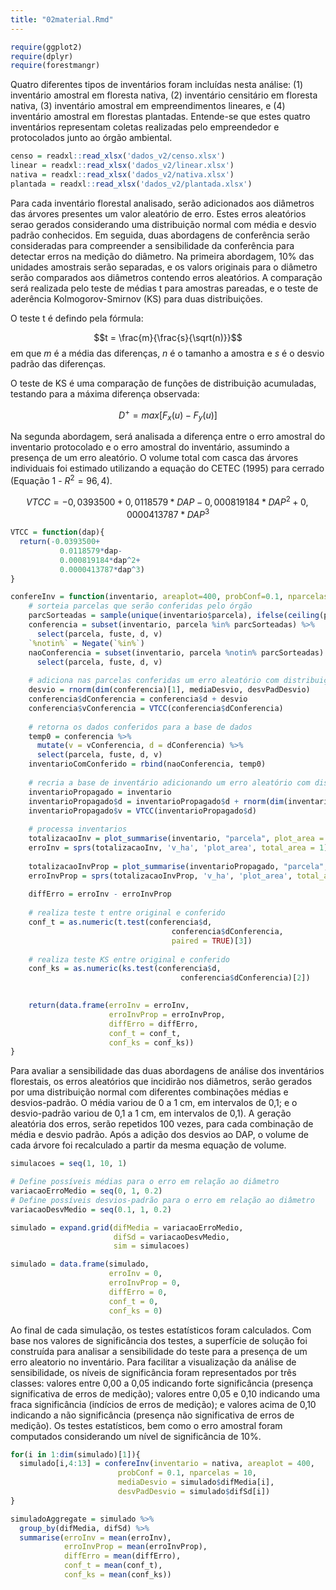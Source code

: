```yaml
---
title: "02material.Rmd"
---
```


```r
require(ggplot2)
require(dplyr)
require(forestmangr)
```

Quatro diferentes tipos de inventários foram incluídas nesta análise: (1) inventário amostral em floresta nativa, (2) inventário censitário em floresta nativa, (3) inventário amostral em empreendimentos lineares, e (4) inventário amostral em florestas plantadas. Entende-se que estes quatro inventários representam coletas realizadas pelo empreendedor e protocolados junto ao órgão ambiental. 

```r
censo = readxl::read_xlsx('dados_v2/censo.xlsx')
linear = readxl::read_xlsx('dados_v2/linear.xlsx')
nativa = readxl::read_xlsx('dados_v2/nativa.xlsx')
plantada = readxl::read_xlsx('dados_v2/plantada.xlsx')
```

Para cada inventário florestal analisado, serão adicionados aos diâmetros das árvores presentes um valor aleatório de erro. Estes erros aleatórios serao gerados considerando uma distribuição normal com média e desvio padrão conhecidos. Em seguida, duas abordagens de conferência serão consideradas para compreender a sensibilidade da conferência para detectar erros na medição do diâmetro. Na primeira abordagem, 10% das unidades amostrais serão separadas, e os valors originais para o diâmetro serão comparados aos diâmetros contendo erros aleatórios. A comparação será realizada pelo teste de médias t para amostras pareadas, e o teste de aderência Kolmogorov-Smirnov (KS) para duas distribuições. 

O teste t é defindo pela fórmula:

$$t = \frac{m}{\frac{s}{\sqrt(n)}}$$
em que $m$ é a média das diferenças, $n$ é o tamanho a amostra e $s$ é o desvio padrão das diferenças.

O teste de KS é uma comparação de funções de distribuição acumuladas, testando para a máxima diferença observada:

$$D^+ = max[F_x(u) - F_y(u)]$$

Na segunda abordagem, será analisada a diferença entre o erro amostral do inventario protocolado e o erro amostral do inventário, assumindo a presença de um erro aleatório. O volume total com casca das árvores individuais foi estimado utilizando a equação do CETEC (1995) para cerrado (Equação 1 - $R^2=96,4%$). 
 
$$VTCC = 	-0,0393500 + 0,0118579*DAP - 0,000819184 * DAP^2 + 0,0000413787 * DAP^3$$

```r
VTCC = function(dap){                                                           # modelo para estimar o volume
  return(-0.0393500+
           0.0118579*dap-
           0.000819184*dap^2+
           0.0000413787*dap^3)
}
```

```r
confereInv = function(inventario, areaplot=400, probConf=0.1, nparcelas=10, mediaDesvio = 0.1, desvPadDesvio=0.1){
    # sorteia parcelas que serão conferidas pelo órgão
    parcSorteadas = sample(unique(inventario$parcela), ifelse(ceiling(probConf*nparcelas) < 3, 3, ceiling(probConf*nparcelas)))
    conferencia = subset(inventario, parcela %in% parcSorteadas) %>% 
      select(parcela, fuste, d, v)
    `%notin%` = Negate(`%in%`)
    naoConferencia = subset(inventario, parcela %notin% parcSorteadas) %>% 
      select(parcela, fuste, d, v)
    
    # adiciona nas parcelas conferidas um erro aleatório com distribuição de média e desvio padrão definidos pelo usuário
    desvio = rnorm(dim(conferencia)[1], mediaDesvio, desvPadDesvio)           
    conferencia$dConferencia = conferencia$d + desvio
    conferencia$vConferencia = VTCC(conferencia$dConferencia)
    
    # retorna os dados conferidos para a base de dados
    temp0 = conferencia %>% 
      mutate(v = vConferencia, d = dConferencia) %>%
      select(parcela, fuste, d, v)
    inventarioComConferido = rbind(naoConferencia, temp0)
    
    # recria a base de inventário adicionando um erro aleatório com distribuição de média e desvio padrão definidos pelo usuário
    inventarioPropagado = inventario
    inventarioPropagado$d = inventarioPropagado$d + rnorm(dim(inventarioPropagado)[1], mediaDesvio, desvPadDesvio)
    inventarioPropagado$v = VTCC(inventarioPropagado$d)
    
    # processa inventarios
    totalizacaoInv = plot_summarise(inventario, "parcela", plot_area = areaplot, dbh = "d", vwb = 'v')
    erroInv = sprs(totalizacaoInv, 'v_ha', 'plot_area', total_area = 1)[12,2]
    
    totalizacaoInvProp = plot_summarise(inventarioPropagado, "parcela", plot_area = areaplot, dbh = "d", vwb = 'v')
    erroInvProp = sprs(totalizacaoInvProp, 'v_ha', 'plot_area', total_area = 1)[12,2]
    
    diffErro = erroInv - erroInvProp
    
    # realiza teste t entre original e conferido
    conf_t = as.numeric(t.test(conferencia$d, 
                                    conferencia$dConferencia, 
                                    paired = TRUE)[3])
    
    # realiza teste KS entre original e conferido
    conf_ks = as.numeric(ks.test(conferencia$d, 
                                      conferencia$dConferencia)[2])
    

    return(data.frame(erroInv = erroInv,
                      erroInvProp = erroInvProp,
                      diffErro = diffErro,
                      conf_t = conf_t,
                      conf_ks = conf_ks))
}
```

Para avaliar a sensibilidade das duas abordagens de análise dos inventários florestais, os erros aleatórios que incidirão nos diâmetros, serão gerados por uma distribuição normal com diferentes combinações médias e desvios-padrão. O média variou de 0 a 1 cm, em intervalos de 0,1; e o desvio-padrão variou de 0,1 a 1 cm, em intervalos de 0,1). A geração aleatória dos erros, serão repetidos 100 vezes, para cada combinação de média e desvio padrão. Após a adição dos desvios ao DAP, o volume de cada árvore foi recalculado a partir da mesma equação de volume.

```r
simulacoes = seq(1, 10, 1)

# Define possíveis médias para o erro em relação ao diâmetro
variacaoErroMedio = seq(0, 1, 0.2)
# Define possíveis desvios-padrão para o erro em relação ao diâmetro
variacaoDesvMedio = seq(0.1, 1, 0.2)

simulado = expand.grid(difMedia = variacaoErroMedio,
                       difSd = variacaoDesvMedio,
                       sim = simulacoes)

simulado = data.frame(simulado,
                      erroInv = 0,
                      erroInvProp = 0,
                      diffErro = 0,
                      conf_t = 0,
                      conf_ks = 0)
```

Ao final de cada simulação, os testes estatísticos foram calculados. Com base nos valores de significância dos testes, a superfície de solução foi construída para analisar a sensibilidade do teste para a presença de um erro aleatorio no inventário. Para facilitar a visualização da análise de sensibilidade, os níveis de significância foram representados por três classes: valores entre 0,00 a 0,05 indicando forte significância (presença significativa de erros de medição); valores entre 0,05 e 0,10 indicando uma fraca significância (indícios de erros de medição); e valores acima de 0,10 indicando a não significância (presença não significativa de erros de medição). Os testes estatísticos, bem como o erro amostral foram computados considerando um nível de significância de 10%.

```r

for(i in 1:dim(simulado)[1]){
  simulado[i,4:13] = confereInv(inventario = nativa, areaplot = 400, 
                        probConf = 0.1, nparcelas = 10, 
                        mediaDesvio = simulado$difMedia[i], 
                        desvPadDesvio = simulado$difSd[i])
}

simuladoAggregate = simulado %>%
  group_by(difMedia, difSd) %>%
  summarise(erroInv = mean(erroInv),
            erroInvProp = mean(erroInvProp),
            diffErro = mean(diffErro),
            conf_t = mean(conf_t),
            conf_ks = mean(conf_ks))

```

